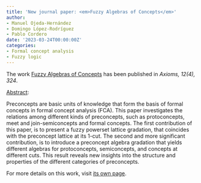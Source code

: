 ```yaml
---
title: 'New journal paper: <em>Fuzzy Algebras of Concepts</em>'
author:
- Manuel Ojeda-Hernández
- Domingo López-Rodríguez
- Pablo Cordero
date: '2023-03-24T00:00:00Z'
categories:
- Formal concept analysis
- Fuzzy logic
---
```


The work <u>Fuzzy Algebras of Concepts</u> has been published in <em><em>Axioms</em>, 12(4), 324</em>.

<u>Abstract</u>:



Preconcepts are basic units of knowledge that form the basis of formal concepts in formal concept analysis (FCA). This paper investigates the relations among different kinds of preconcepts, such as protoconcepts, meet and join-semiconcepts and formal concepts. The first contribution of this paper, is to present a fuzzy powerset lattice gradation, that coincides with the preconcept lattice at its 1-cut. The second and more significant contribution, is to introduce a preconcept algebra gradation that yields different algebras for protoconcepts, semiconcepts, and concepts at different cuts. This result reveals new insights into the structure and properties of the different categories of preconcepts.




For more details on this work, visit <a href='/publications/journals/2023-axioms'>its own page</a>.
